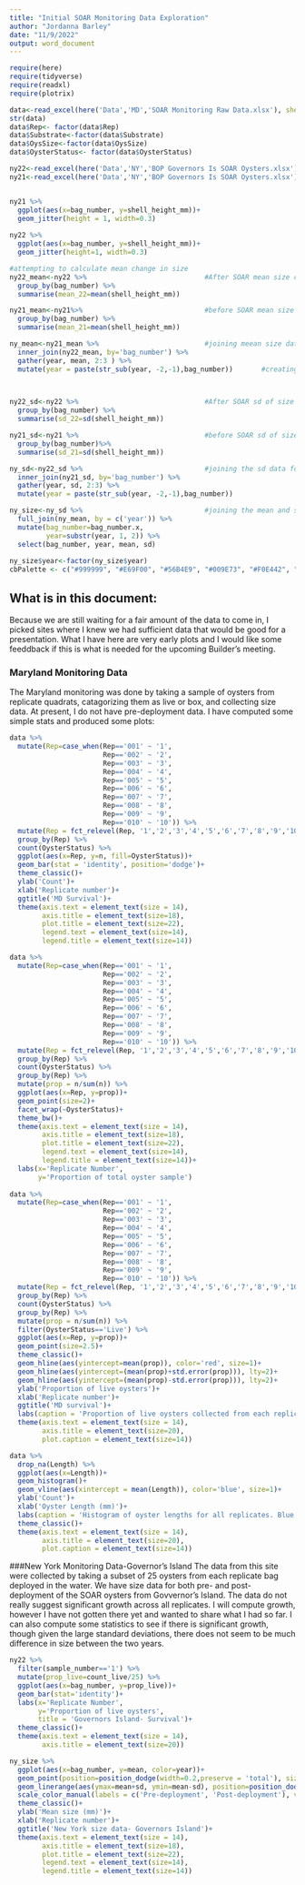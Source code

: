 ```yaml
---
title: "Initial SOAR Monitoring Data Exploration"
author: "Jordanna Barley"
date: "11/9/2022"
output: word_document
---
```


```r
require(here)
require(tidyverse)
require(readxl)
require(plotrix)

data<-read_excel(here('Data','MD','SOAR Monitoring Raw Data.xlsx'), sheet = 'DSOysData')
str(data)
data$Rep<- factor(data$Rep)
data$Substrate<-factor(data$Substrate)
data$OysSize<-factor(data$OysSize)
data$OysterStatus<- factor(data$OysterStatus)

ny22<-read_excel(here('Data','NY','BOP Governors Is SOAR Oysters.xlsx'), sheet = '2022 data')
ny21<-read_excel(here('Data','NY','BOP Governors Is SOAR Oysters.xlsx'), sheet ='pre-deployment')


ny21 %>%                                          
  ggplot(aes(x=bag_number, y=shell_height_mm))+
  geom_jitter(height = 1, width=0.3)
 
ny22 %>% 
  ggplot(aes(x=bag_number, y=shell_height_mm))+
  geom_jitter(height=1, width=0.3)

#attempting to calculate mean change in size
ny22_mean<-ny22 %>%                             #After SOAR mean size calculation by bag
  group_by(bag_number) %>% 
  summarise(mean_22=mean(shell_height_mm))

ny21_mean<-ny21%>%                              #before SOAR mean size calculation per bag
  group_by(bag_number) %>% 
  summarise(mean_21=mean(shell_height_mm))

ny_mean<-ny21_mean %>%                          #joining meean size data for both years
  inner_join(ny22_mean, by='bag_number') %>% 
  gather(year, mean, 2:3 ) %>% 
  mutate(year = paste(str_sub(year, -2,-1),bag_number))       #creating a new column that just has the year
  


ny22_sd<-ny22 %>%                               #After SOAR sd of size calculation per bag
  group_by(bag_number) %>% 
  summarise(sd_22=sd(shell_height_mm))

ny21_sd<-ny21 %>%                               #before SOAR sd of size calc per bag
  group_by(bag_number)%>% 
  summarise(sd_21=sd(shell_height_mm))

ny_sd<-ny22_sd %>%                              #joining the sd data for both years
  inner_join(ny21_sd, by='bag_number') %>% 
  gather(year, sd, 2:3) %>% 
  mutate(year = paste(str_sub(year, -2,-1),bag_number))

ny_size<-ny_sd %>%                              #joining the mean and sd data for both years
  full_join(ny_mean, by = c('year')) %>% 
  mutate(bag_number=bag_number.x, 
         year=substr(year, 1, 2)) %>% 
  select(bag_number, year, mean, sd) 
  
ny_size$year<-factor(ny_size$year)
cbPalette <- c("#999999", "#E69F00", "#56B4E9", "#009E73", "#F0E442", "#0072B2", "#D55E00", "#CC79A7")
```

## What is in this document: 
Because we are still waiting for a fair amount of the data to come in, I picked sites where I knew we had sufficient data that would be good for a presentation. What I have here are very early plots and I would like some feeddback if this is what is needed for the upcoming Builder's meeting. 

### Maryland Monitoring Data
The Maryland monitoring was done by taking a sample of oysters from replicate quadrats, catagorizing them as live or box, and collecting size data. At present, I do not have pre-deployment data. I have computed some simple stats and produced some plots: 


```r
data %>% 
  mutate(Rep=case_when(Rep=='001' ~ '1', 
                       Rep=='002' ~ '2',
                       Rep=='003' ~ '3', 
                       Rep=='004' ~ '4', 
                       Rep=='005' ~ '5', 
                       Rep=='006' ~ '6', 
                       Rep=='007' ~ '7', 
                       Rep=='008' ~ '8', 
                       Rep=='009' ~ '9', 
                       Rep=='010' ~ '10')) %>% 
  mutate(Rep = fct_relevel(Rep, '1','2','3','4','5','6','7','8','9','10')) %>%  
  group_by(Rep) %>% 
  count(OysterStatus) %>% 
  ggplot(aes(x=Rep, y=n, fill=OysterStatus))+
  geom_bar(stat = 'identity', position='dodge')+
  theme_classic()+
  ylab('Count')+
  xlab('Replicate number')+
  ggtitle('MD Survival')+
  theme(axis.text = element_text(size = 14), 
        axis.title = element_text(size=18), 
        plot.title = element_text(size=22),
        legend.text = element_text(size=14),
        legend.title = element_text(size=14))

data %>% 
  mutate(Rep=case_when(Rep=='001' ~ '1', 
                       Rep=='002' ~ '2',
                       Rep=='003' ~ '3', 
                       Rep=='004' ~ '4', 
                       Rep=='005' ~ '5', 
                       Rep=='006' ~ '6', 
                       Rep=='007' ~ '7', 
                       Rep=='008' ~ '8', 
                       Rep=='009' ~ '9', 
                       Rep=='010' ~ '10')) %>% 
  mutate(Rep = fct_relevel(Rep, '1','2','3','4','5','6','7','8','9','10')) %>%  
  group_by(Rep) %>% 
  count(OysterStatus) %>% 
  group_by(Rep) %>% 
  mutate(prop = n/sum(n)) %>% 
  ggplot(aes(x=Rep, y=prop))+
  geom_point(size=2)+
  facet_wrap(~OysterStatus)+
  theme_bw()+
  theme(axis.text = element_text(size = 14), 
        axis.title = element_text(size=18), 
        plot.title = element_text(size=22),
        legend.text = element_text(size=14),
        legend.title = element_text(size=14))+
  labs(x='Replicate Number',
       y='Proportion of total oyster sample')
  
data %>% 
  mutate(Rep=case_when(Rep=='001' ~ '1', 
                       Rep=='002' ~ '2',
                       Rep=='003' ~ '3', 
                       Rep=='004' ~ '4', 
                       Rep=='005' ~ '5', 
                       Rep=='006' ~ '6', 
                       Rep=='007' ~ '7', 
                       Rep=='008' ~ '8', 
                       Rep=='009' ~ '9', 
                       Rep=='010' ~ '10')) %>% 
  mutate(Rep = fct_relevel(Rep, '1','2','3','4','5','6','7','8','9','10')) %>%  
  group_by(Rep) %>% 
  count(OysterStatus) %>% 
  group_by(Rep) %>% 
  mutate(prop = n/sum(n)) %>% 
  filter(OysterStatus=='Live') %>% 
  ggplot(aes(x=Rep, y=prop))+
  geom_point(size=2.5)+
  theme_classic()+
  geom_hline(aes(yintercept=mean(prop)), color='red', size=1)+
  geom_hline(aes(yintercept=(mean(prop)+std.error(prop))), lty=2)+
  geom_hline(aes(yintercept=(mean(prop)-std.error(prop))), lty=2)+
  ylab('Proportion of live oysters')+
  xlab('Replicate number')+
  ggtitle('MD survival')+
  labs(caption = 'Proportion of live oysters collected from each replicate bag. Red line denotes the mean across replicates, dashed lines denote SEM.')+
  theme(axis.text = element_text(size = 14), 
        axis.title = element_text(size=20),
        plot.caption = element_text(size=14)) 

data %>% 
  drop_na(Length) %>% 
  ggplot(aes(x=Length))+
  geom_histogram()+
  geom_vline(aes(xintercept = mean(Length)), color='blue', size=1)+
  ylab('Count')+
  xlab('Oyster Length (mm)')+
  labs(caption = 'Histogram of oyster lengths for all replicates. Blue line denotes the mean.')+
  theme_classic()+
  theme(axis.text = element_text(size = 14), 
        axis.title = element_text(size=20), 
        plot.caption = element_text(size=14))
```

###New York Monitoring Data-Governor's Island
The data from this site were collected by taking a subset of 25 oysters from each replicate bag deployed in the water. We have size data for both pre- and post-deployment of the SOAR oysters from Govvernor's Island. The data do not really suggest significant growth across all replicates. I will compute growth, however I have not gotten there yet and wanted to share what I had so far. I can also compute some statistics to see if there is significant growth, though given the large standard deviations, there does not seem to be much difference in size between the two years. 

```r
ny22 %>% 
  filter(sample_number=='1') %>% 
  mutate(prop_live=count_live/25) %>% 
  ggplot(aes(x=bag_number, y=prop_live))+
  geom_bar(stat='identity')+
  labs(x='Replicate Number', 
       y='Proportion of live oysters',
       title = 'Governors Island- Survival')+
  theme_classic()+
  theme(axis.text = element_text(size = 14), 
        axis.title = element_text(size=20))

ny_size %>% 
  ggplot(aes(x=bag_number, y=mean, color=year))+
  geom_point(position=position_dodge(width=0.2,preserve = 'total'), size=2)+
  geom_linerange(aes(ymax=mean+sd, ymin=mean-sd), position=position_dodge(width = 0.2), size=1)+
  scale_color_manual(labels = c('Pre-deployment', 'Post-deployment'), values = c('#E69F00','#009E73'))+
  theme_classic()+
  ylab('Mean size (mm)')+
  xlab('Replicate number')+
  ggtitle('New York size data- Governors Island')+
  theme(axis.text = element_text(size = 14), 
        axis.title = element_text(size=18), 
        plot.title = element_text(size=22),
        legend.text = element_text(size=14),
        legend.title = element_text(size=14))
```
